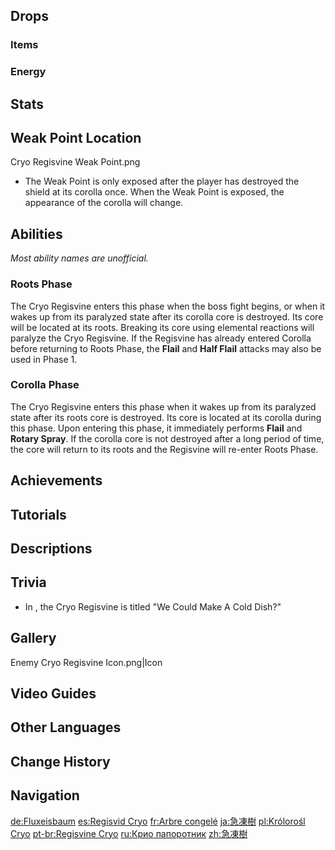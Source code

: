 {{Enemy Infobox
|image    = Enemy Cryo Regisvine.png
|dmgtype  = Cryo
|weakpoint = yes
|family   = Mystical Beasts
|group    = Regisvines
|type     = Normal Bosses
|area     = Starfell Valley
|region   = Mondstadt
|ability1 = Shield
|drops    = Hoarfrost Core
|title    = Giant Frostbreath Calamus;Evercold Iceflower;Silent Frost Bloom
|variants = Resurgent Cryo Regisvine
}}
{{Enemy Intro}}

==Drops==
===Items===
{{World Boss Rewards
|gem=Shivada Jade
|exclusive=Hoarfrost Core
|sets=Lucky Dog,Berserker,The Exile,Prayers to Springtime
}}

===Energy===
{{Energy Drops
|type  = Cryo
|hp1   = 75
|o1    = 1
|hp2   = 50
|o2    = 1
|hp3   = 25
|o3    = 1
|hp4   = 0
|o4    = 1
}}

==Stats==
{{Enemy Stats
|res          = Shielded
|resglobal    = 110%
|phys_res     = 130%
|cryo_res     = 170%

|res2         = Stunned
|phys_res2    = 30%
|cryo_res2    = 70%
|atk_ratio    = 5
|hp_ratio     = 7
|hp_type      = 1
}}

==Weak Point Location==
<gallery>
Cryo Regisvine Weak Point.png
</gallery>
* The Weak Point is only exposed after the player has destroyed the shield at its corolla once. When the Weak Point is exposed, the appearance of the corolla will change.

==Abilities==
''Most ability names are unofficial.''
===Roots Phase===
The Cryo Regisvine enters this phase when the boss fight begins, or when it wakes up from its paralyzed state after its corolla core is destroyed. Its core will be located at its roots. Breaking its core using elemental reactions will paralyze the Cryo Regisvine. If the Regisvine has already entered Corolla before returning to Roots Phase, the '''Flail''' and '''Half Flail''' attacks may also be used in Phase 1.
{{Elemental Shield Data|Cryo|12|Roots Core}}

{{Enemy Attacks
|name_1 = Stunned
|desc_1 = Destroying the Cryo Regisvine's shield at its core will stun it. {{Pyro}} is the most effective at damaging the shield.
|file_1 = Cryo Regisvine Stun

|name_2 = Ice Beams
|desc_2 = Flings two ice beams into an overlapping cross pattern, dealing '''50% ATK''' as {{Color|Cryo DMG}}. It may follow up with another two beams in an outward cross pattern.
* This attack may be used in the Corolla phase if a player is within the area of the ground frozen by '''Rotary Spray'''.
* Indicated by its two lashes starting to glow brightly.

|name_3 = Homing Icicles
|desc_3 = Fires 2, 4, or 6 barrages of icicles that home toward the player, dealing '''12.5% ATK''' as {{Color|Cryo DMG}} on hit. These icicles will follow the character for a few seconds before losing their homing attribute.
* This attack may be used in the Corolla phase if a player is within the area of the ground frozen by '''Rotary Spray'''.
* Indicated when the Regisvine raises its lashes less high and a glowing effect traveling through its lashes.

|name_4 = Faceplant
|desc_4 = Charges and slams itself into the ground, dealing '''100% ATK''' as {{Color|Cryo DMG}} and causing three trails of ice to spike from the ground, with each spike dealing '''50% ATK''' as {{Color|Cryo DMG}}.
* There is a small chance that the Regisvine may chain this attack three times consecutively if the player moves to the side. In the Corolla phase, the chance of triggering the chained version is greatly increased.
|file_4 = Cryo Regisvine Body Slam Single
|caption_4 = Single
|file_4_2 = Cryo Regisvine Body Slam Triple
|caption_4_2 = Triple

|name_5 = Spin
|desc_5 = A circle appears around the Regisvine indicating the radius of the attack. It will then flatten and stretch out its petals and spin, dealing '''100% ATK''' as {{Color|Cryo DMG}} within the previously marked radius, knocking any characters back and infusing the ground in the radius with {{Cryo}}. The infused ground will deal '''30% ATK''' as {{Color|Cryo DMG}} to characters who step on it every second.

|name_6 = Blizzard
|desc_6 = This attack is used if the Regisvine's core is not broken after a long period of time, and is always preceded by '''Spin'''. The Regisvine channels its Cryo powers and lets ice rain from the air, aiming at where the player is currently standing and also aiming slightly ahead of where the player is currently moving, dealing '''50% ATK''' as {{Color|Cryo DMG}} on appearance and when they explode shortly after. Ice bolts will never spawn near the base and can also appear uncommonly in random positions around the arena. The fallen ice bolts will also leave behind a patch of Cryo that deals '''30% ATK''' as {{Color|Cryo DMG}} to characters who step on it every second after exploding. This attack can be dodged by simply running around the arena, sprinting is not required.
}}

===Corolla Phase===
The Cryo Regisvine enters this phase when it wakes up from its paralyzed state after its roots core is destroyed. Its core is located at its corolla during this phase. Upon entering this phase, it immediately performs '''Flail''' and '''Rotary Spray'''. If the corolla core is not destroyed after a long period of time, the core will return to its roots and the Regisvine will re-enter Roots Phase.
{{Elemental Shield Data|Cryo|6|Corolla Core}}

{{Enemy Attacks
|name_1 = Flail
|desc_1 = Smashes its head on the floor and swings 360 degrees around its roots, dealing '''100% ATK''' as {{Color|Cryo DMG}} and knocking players away.

|name_2 = Half Flail
|desc_2 = If the player is behind the Regisvine, performs a sweep with its head to face the player, dealing '''100% ATK''' as {{Color|Cryo DMG}}.

|name_3 = Half Flail Combo
|desc_3 = Performs the following twice: Smashes its head on the floor and swings 180 degrees around its roots two times consecutively, dealing '''100% ATK''', '''100% ATK''' as {{Color|Cryo DMG}} on the head smash and the swing respectively.<br>Then follows with '''Faceplant'''. After performing Faceplant, the corolla will linger on the ground for an extended period of time.

|name_4 = Rotary Spray
|desc_4 = Leans its head forward at the player, and after locking onto the players location, fires a huge beam of Cryo from its corolla while slowly turn around 360 degrees, rapidly dealing '''50% ATK''' as {{Color|Cryo DMG}} every '''0.2''' seconds to any players caught in the beam and infusing the outer ring of the arena with {{Cryo}}. Repeated DMG dealt by the beam is reduced according to the [[Damage Sequence]]. The infused ground will deal '''30% ATK''' as {{Color|Cryo DMG}} to characters who step on it every second.
}}

==Achievements==
{{Achievement Topic Table|topic=Cryo Regisvine}}

==Tutorials==
{{Tutorial|Cryo Regisvine}}

==Descriptions==
{{Description|A monster formed from a vine that was imbued with the essence of biting frost within the [[ley line]]s.<br>Some studies suggest that plants are like the organs of the world, harmonizing the turbulent elemental energies of the ley lines. Concrete examples of this phenomena are [[Mist Flower]]s, [[Whopperflower]]s, and the like, which brim over with elemental energy.<br>In certain circumstances, certain plants will turn into creatures of monstrous size and intent &mdash; such as the Cryo Regisvines &mdash; in the course of many years.|[[Adventurer Handbook]] and [[Archive]]}}

==Trivia==
* In {{Quest|Secret Ingredient}}, the Cryo Regisvine is titled "We Could Make A Cold Dish?"

==Gallery==
<gallery>
Enemy Cryo Regisvine Icon.png|Icon
</gallery>

==Video Guides==
{{EVT
|video1  = https://youtu.be/q2wDpRY9zXs
|caption1 = EVERYTHING You Need to Know about Cryo Regisvine
}}

==Other Languages==
{{Other Languages
|en      = Cryo Regisvine
|zhs     = 急冻树
|zhs_rm  = Jí Dòng Shù
|zht     = 急凍樹
|zht_rm  = Jí Dòng Shù
|zh_tl   = Quick-Frozen Tree
|ja      = 急凍樹
|ja_rm   = Kyuutouju{{Assumed}}
|ja_tl   = Fast-Frozen Wood
|ko      = 얼음 나무
|ko_rm   = Eoleum Namu
|ko_tl   = Ice Tree
|es      = Regisvid Cryo
|es_tl   = Cryo Regisvine
|fr      = Arbre congelé
|fr_tl   = Frozen Tree
|ru      = Крио папоротник
|ru_tl   = Cryo Fern
|th      = Cryo Regisvine
|vi      = Cây {{tt|Cấp Đông|急凍}}
|vi_tl   = Quick-Frozen Tree
|de      = Fluxeisbaum
|de_tl   = Flux Ice Tree
|id      = Cryo Regisvine
|pt      = Regisvine Cryo
|pt_tl   = Cryo Regisvine
|tr      = Yalancı Buz Ağacı
|tr_tl   = Deceptive Ice Tree
|it      = Regisreptus di Cryo
|it_tl   = Cryo {{Lex|Regisvine|it}}
}}

==Change History==
{{Change History|1.0}}

==Navigation==
{{Enemy Navbox|type=bosses}}

[[de:Fluxeisbaum]]
[[es:Regisvid Cryo]]
[[fr:Arbre congelé]]
[[ja:急凍樹]]
[[pl:Królorośl Cryo]]
[[pt-br:Regisvine Cryo]]
[[ru:Крио папоротник]]
[[zh:急凍樹]]